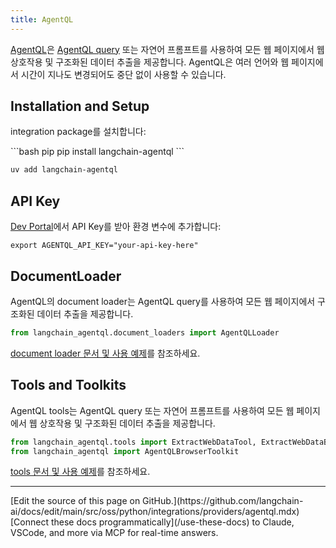 ```yaml
---
title: AgentQL
---
```


[AgentQL](https://www.agentql.com/)은 [AgentQL query](https://docs.agentql.com/agentql-query) 또는 자연어 프롬프트를 사용하여 모든 웹 페이지에서 웹 상호작용 및 구조화된 데이터 추출을 제공합니다. AgentQL은 여러 언어와 웹 페이지에서 시간이 지나도 변경되어도 중단 없이 사용할 수 있습니다.

## Installation and Setup

integration package를 설치합니다:

<CodeGroup>
```bash pip
pip install langchain-agentql
```

```bash uv
uv add langchain-agentql
```
</CodeGroup>

## API Key

[Dev Portal](https://dev.agentql.com/)에서 API Key를 받아 환경 변수에 추가합니다:
```
export AGENTQL_API_KEY="your-api-key-here"
```

## DocumentLoader
AgentQL의 document loader는 AgentQL query를 사용하여 모든 웹 페이지에서 구조화된 데이터 추출을 제공합니다.

```python
from langchain_agentql.document_loaders import AgentQLLoader
```
[document loader 문서 및 사용 예제](/oss/python/integrations/document_loaders/agentql)를 참조하세요.

## Tools and Toolkits
AgentQL tools는 AgentQL query 또는 자연어 프롬프트를 사용하여 모든 웹 페이지에서 웹 상호작용 및 구조화된 데이터 추출을 제공합니다.

```python
from langchain_agentql.tools import ExtractWebDataTool, ExtractWebDataBrowserTool, GetWebElementBrowserTool
from langchain_agentql import AgentQLBrowserToolkit
```
[tools 문서 및 사용 예제](/oss/python/integrations/tools/agentql)를 참조하세요.

---

<Callout icon="pen-to-square" iconType="regular">
    [Edit the source of this page on GitHub.](https://github.com/langchain-ai/docs/edit/main/src/oss/python/integrations/providers/agentql.mdx)
</Callout>
<Tip icon="terminal" iconType="regular">
    [Connect these docs programmatically](/use-these-docs) to Claude, VSCode, and more via MCP for    real-time answers.
</Tip>
